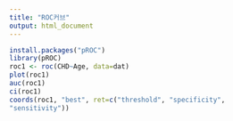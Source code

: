 ```yaml
---
title: "ROC커브"
output: html_document
---
```


```r
install.packages("pROC")
library(pROC)
roc1 <- roc(CHD~Age, data=dat)
plot(roc1)
auc(roc1)
ci(roc1)
coords(roc1, "best", ret=c("threshold", "specificity", 
"sensitivity"))
```
